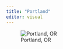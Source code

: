 ```yaml
---
title: "Portland"
editor: visual
---
```


::: column-margin
<div>

![Portland, OR](Images/PortlandAoS.png){style="blue" fig-align="right"}

</div>
:::
